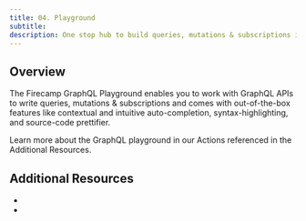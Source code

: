 ```yaml
---
title: 04. Playground
subtitle:
description: One stop hub to build queries, mutations & subscriptions in Firecamp.
---
```


## Overview

The Firecamp GraphQL Playground enables you to work with GraphQL APIs to write queries, mutations & subscriptions and comes with out-of-the-box features like contextual and intuitive auto-completion, syntax-highlighting, and source-code prettifier.

Learn more about the GraphQL playground in our Actions referenced in the Additional Resources.

## Additional Resources
-
-
